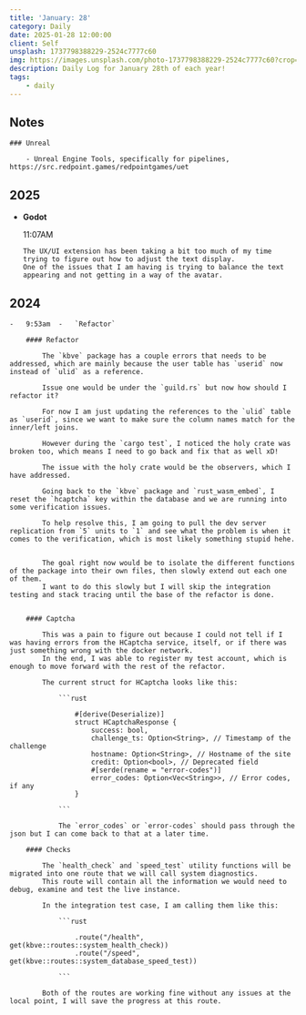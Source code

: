 ```yaml
---
title: 'January: 28'
category: Daily
date: 2025-01-28 12:00:00
client: Self
unsplash: 1737798388229-2524c7777c60
img: https://images.unsplash.com/photo-1737798388229-2524c7777c60?crop=entropy&cs=srgb&fm=jpg&ixid=MnwzNjM5Nzd8MHwxfHJhbmRvbXx8fHx8fHx8fDE2ODE3NDg2ODY&ixlib=rb-4.0.3&q=85
description: Daily Log for January 28th of each year!
tags:
    - daily
---
```


## Notes

    ### Unreal

        - Unreal Engine Tools, specifically for pipelines, https://src.redpoint.games/redpointgames/uet

## 2025

-   **Godot**

    11:07AM

        The UX/UI extension has been taking a bit too much of my time trying to figure out how to adjust the text display.
        One of the issues that I am having is trying to balance the text appearing and not getting in a way of the avatar.


## 2024

    -   9:53am  -   `Refactor`

        #### Refactor

            The `kbve` package has a couple errors that needs to be addressed, which are mainly because the user table has `userid` now instead of `ulid` as a reference.
            
            Issue one would be under the `guild.rs` but now how should I refactor it? 

            For now I am just updating the references to the `ulid` table as `userid`, since we want to make sure the column names match for the inner/left joins.

            However during the `cargo test`, I noticed the holy crate was broken too, which means I need to go back and fix that as well xD!

            The issue with the holy crate would be the observers, which I have addressed.

            Going back to the `kbve` package and `rust_wasm_embed`, I reset the `hcaptcha` key within the database and we are running into some verification issues.

            To help resolve this, I am going to pull the dev server replication from `5` units to `1` and see what the problem is when it comes to the verification, which is most likely something stupid hehe.

            
            The goal right now would be to isolate the different functions of the package into their own files, then slowly extend out each one of them.
            I want to do this slowly but I will skip the integration testing and stack tracing until the base of the refactor is done.

        
        #### Captcha

            This was a pain to figure out because I could not tell if I was having errors from the HCaptcha service, itself, or if there was just something wrong with the docker network.
            In the end, I was able to register my test account, which is enough to move forward with the rest of the refactor.

            The current struct for HCaptcha looks like this:

                ```rust
                
                    #[derive(Deserialize)]
                    struct HCaptchaResponse {
                        success: bool,
                        challenge_ts: Option<String>, // Timestamp of the challenge
                        hostname: Option<String>, // Hostname of the site
                        credit: Option<bool>, // Deprecated field
                        #[serde(rename = "error-codes")]
                        error_codes: Option<Vec<String>>, // Error codes, if any
                    }

                ```

                The `error_codes` or `error-codes` should pass through the json but I can come back to that at a later time.

        #### Checks

            The `health_check` and `speed_test` utility functions will be migrated into one route that we will call system diagnostics.
            This route will contain all the information we would need to debug, examine and test the live instance.

            In the integration test case, I am calling them like this:

                ```rust
                                
                    .route("/health", get(kbve::routes::system_health_check))
                    .route("/speed", get(kbve::routes::system_database_speed_test))

                ```

            Both of the routes are working fine without any issues at the local point, I will save the progress at this route.